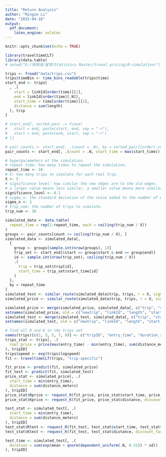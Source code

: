 ```yaml
---
title: "Return Analysis"
author: "Mingze Li"
date: "2015-04-16"
output:
  pdf_document:
    latex_engine: xelatex
---
```

```r
knitr::opts_chunk$set(echo = TRUE)
```
```r
library(traveltimeCLT)
library(data.table)
# setwd("D:/李明泽/留学/Statistics Master/travel pricing/R-simulation/")
```

```r
trips <- fread("data/trips.csv")
trips$timeBin <- time_bins_readable(trips$time)
start_end <- trips[
  , .(
    start = linkId[order(time)][1],
    end = linkId[order(time)[.N]],
    start_time = time[order(time)][1],
    distance = sum(length)
  ), trip
]

# start_end[, sorted_pair := fcase(
#   start < end, paste(start, end, sep = "->"),
#   start > end, paste(end, start, sep = "->")
# )]

# pair_counts <- start_end[, .(count = .N), by = sorted_pair][order(-count)]
pair_counts <- start_end[, .(count = .N, start_time = max(start_time)), by = .(start, end)][order(-count)]
```

```r
# hyperparameters of the simulation.
# repeat time: how many times to repeat the simulation.
repeat_time <- 10
# X: how many trips to simulate for each real trip.
X <- 5
# significance level: how similar the new edges are to the old edges.
# a larger value means less similar, a smaller value means more similar.
significance_level <- 0.1
# sigma_n: the standard deviation of the noise added to the number of edges.
sigma_n <- 2
# trip_num: the number of trips to simulate.
trip_num <- 30
```

```r
simulated_data <- data.table(
  repeat_time = rep(1:repeat_time, each = ceiling(trip_num / X))
)
groups <- pair_counts[count >= ceiling(trip_num / X), ]
simulated_data <- simulated_data[,
  {
    group <- groups[sample.int(nrow(groups), 1)]
    trip_set <- start_end[(start == group$start & end == group$end)]
    id <- sample.int(nrow(trip_set), ceiling(trip_num / X))
    .(
      trip = trip_set$trip[id],
      start_time = trip_set$start_time[id]
    )
  },
  by = repeat_time
]
simulated_test <- similar_route(simulated_data$trip, trips, r = X, sigma_n = sigma_n, significance = significance_level)
simulated_price <- similar_route(simulated_data$trip, trips, r = X, sigma_n = sigma_n, significance = significance_level)

simulated_price <- merge(simulated_price, simulated_data[, c("trip", "start_time")], by = "trip")
setnames(simulated_price, old = c("newtrip", "linkId", "length", "start_time"), new = c("tripID", "linkID", "distance_meters", "entry_time"), skip_absent = TRUE)
simulated_test <- merge(simulated_test, simulated_data[, c("trip", "start_time")], by = "trip")
setnames(simulated_test, old = c("newtrip", "linkId", "length", "start_time"), new = c("tripID", "linkID", "distance_meters", "entry_time"), skip_absent = TRUE)
```

```r
# find all R and K in the trips set
names(trips)[c(2, 3, 5, 7, 8)] <- c("tripID", "entry_time", "duration_secs", "distance_meters", "linkID")
trips_stat <- trips[, .(
  real_price = price(max(entry_time) - min(entry_time), sum(distance_meters))[, 1]
), tripID]
trips$speed <- exp(trips$logspeed)
fit <- traveltimeCLT(trips, "trip-specific")
```

```r
fit_price <- predict(fit, simulated_price)
fit_test <- predict(fit, simulated_test)
price_stat <- simulated_price[, .(
  start_time = min(entry_time),
  distance = sum(distance_meters)
), tripID]
price_stat$Rprice <- request_R(fit_price, price_stat$start_time, price_stat$start_time, price_stat$distance, K = 0.9, risk_free = 0, zeta = 0)
price_stat$Kprice <- request_K(fit_price, price_stat$distance, discount_factor = 0.9)

test_stat <- simulated_test[, .(
  start_time = min(entry_time),
  distance = sum(distance_meters)
), tripID]
test_stat$Rtest <- request_R(fit_test, test_stat$start_time, test_stat$start_time, test_stat$distance, K = 0.9, risk_free = 0, zeta = 0)
test_stat$Ktest <- request_K(fit_test, test_stat$distance, discount_factor = 0.9)
```

```r
test_time <- simulated_test[, .(
  duration = sum(exp(mean + qnorm(dependent_uniform(.N, 0.31)) * sd))
), tripID]
```